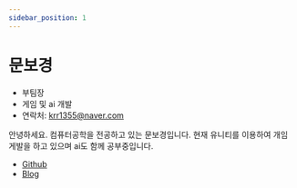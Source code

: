 ```yaml
---
sidebar_position: 1
---
```


# 문보경

- 부팀장
- 게임 및 ai 개발
- 연락처: [krr1355@naver.com](mailto:krr1355@naver.com)

안녕하세요. 컴퓨터공학을 전공하고 있는 문보경입니다. 현재 유니티를 이용하여 개임 게발을 하고 있으며 ai도 함께 공부중입니다.

- [Github](https://github.com/BokyungisaGod)
- [Blog](https://velog.io/@_am1024)
